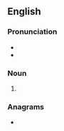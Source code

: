 ==English==

===Pronunciation===
* {{IPA|en|/ˈæn.ə.pɛsts/}}
* {{hyphenation|en|an|a|pests}}

===Noun===
{{head|en|noun form}}

# {{plural of|en|anapest}}

===Anagrams===
* {{anagrams|en|a=aaenpsst|Pestanas|peasants}}